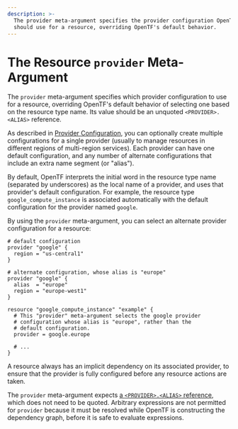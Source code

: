 ```yaml
---
description: >-
  The provider meta-argument specifies the provider configuration OpenTF
  should use for a resource, overriding OpenTF's default behavior.
---
```


# The Resource `provider` Meta-Argument

The `provider` meta-argument specifies which provider configuration to use for a resource,
overriding OpenTF's default behavior of selecting one based on the resource
type name. Its value should be an unquoted `<PROVIDER>.<ALIAS>` reference.

As described in [Provider Configuration](/docs/language/providers/configuration), you can optionally
create multiple configurations for a single provider (usually to manage
resources in different regions of multi-region services). Each provider can have
one default configuration, and any number of alternate configurations that
include an extra name segment (or "alias").

By default, OpenTF interprets the initial word in the resource type name
(separated by underscores) as the local name of a provider, and uses that
provider's default configuration. For example, the resource type
`google_compute_instance` is associated automatically with the default
configuration for the provider named `google`.

By using the `provider` meta-argument, you can select an alternate provider
configuration for a resource:

```hcl
# default configuration
provider "google" {
  region = "us-central1"
}

# alternate configuration, whose alias is "europe"
provider "google" {
  alias  = "europe"
  region = "europe-west1"
}

resource "google_compute_instance" "example" {
  # This "provider" meta-argument selects the google provider
  # configuration whose alias is "europe", rather than the
  # default configuration.
  provider = google.europe

  # ...
}
```

A resource always has an implicit dependency on its associated provider, to
ensure that the provider is fully configured before any resource actions
are taken.

The `provider` meta-argument expects
[a `<PROVIDER>.<ALIAS>` reference](/docs/language/providers/configuration#referring-to-alternate-provider-configurations),
which does not need to be quoted. Arbitrary expressions are not permitted for
`provider` because it must be resolved while OpenTF is constructing the
dependency graph, before it is safe to evaluate expressions.

